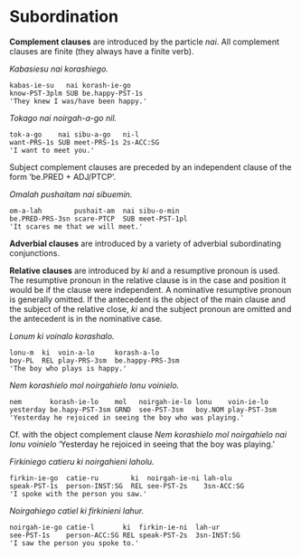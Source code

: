 # Subordination

**Complement clauses** are introduced by the particle *nai*. All complement clauses are finite (they always have a finite verb).

*Kabasiesu nai korashiego.*

    kabas-ie-su   nai korash-ie-go
    know-PST-3plm SUB be.happy-PST-1s
    'They knew I was/have been happy.'

*Tokago nai noirgah-a-go nil.*

    tok-a-go    nai sibu-a-go   ni-l
    want-PRS-1s SUB meet-PRS-1s 2s-ACC:SG
    'I want to meet you.'

Subject complement clauses are preceded by an independent clause of the form 'be.PRED + ADJ/PTCP'.

*Omalah pushaitam nai sibuemin.*

    om-a-lah        pushait-am  nai sibu-o-min
    be.PRED-PRS-3sn scare-PTCP  SUB meet-PST-1pl
    'It scares me that we will meet.'

**Adverbial clauses** are introduced by a variety of adverbial subordinating conjunctions.

**Relative clauses** are introduced by *ki* and a resumptive pronoun is used. The resumptive pronoun in the relative clause is in the case and position it would be if the clause were independent. A nominative resumptive pronoun is generally omitted. If the antecedent is the object of the main clause and the subject of the relative close, *ki* and the subject pronoun are omitted and the antecedent is in the nominative case.

*Lonum ki voinalo korashalo.*

    lonu-m  ki  voin-a-lo     korash-a-lo
    boy-PL  REL play-PRS-3sm  be.happy-PRS-3sm
    'The boy who plays is happy.'

*Nem korashielo mol noirgahielo lonu voinielo.*

    nem       korash-ie-lo    mol   noirgah-ie-lo lonu    voin-ie-lo
    yesterday be.hapy-PST-3sm GRND  see-PST-3sm   boy.NOM play-PST-3sm
    'Yesterday he rejoiced in seeing the boy who was playing.'

Cf. with the object complement clause *Nem korashielo mol noirgahielo nai lonu voinielo* 'Yesterday he rejoiced in seeing that the boy was playing.'

*Firkiniego catieru ki noirgahieni laholu.*

    firkin-ie-go  catie-ru        ki  noirgah-ie-ni lah-olu
    speak-PST-1s  person-INST:SG  REL see-PST-2s    3sn-ACC:SG
    'I spoke with the person you saw.'

*Noirgahiego catiel ki firkinieni lahur.*

    noirgah-ie-go catie-l       ki  firkin-ie-ni  lah-ur
    see-PST-1s    person-ACC:SG REL speak-PST-2s  3sn-INST:SG
    'I saw the person you spoke to.'